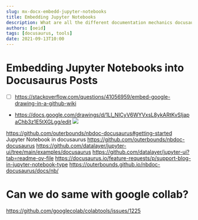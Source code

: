 ```yaml
---
slug: mx-docx-embedd-jupyter-notebooks
title: Embedding Jupyter Notebooks
description: What are all the different documentation mechanics docusaurus exposes?
authors: [oeid]
tags: [docusaurus, tools]
date: 2021-09-13T10:00
---
```


# Embedding Jupyter Notebooks into Docusaurus Posts
- [ ] https://stackoverflow.com/questions/41056959/embed-google-drawing-in-a-github-wiki
- https://docs.google.com/drawings/d/1Ll_NICyV6WYVxsL8ykARtKvSIjapaChb3z1E5tXGLgg/edit
![](https://docs.google.com/drawings/d/e/2PACX-1vQmnXTeltbDSwHXRAV-Le7SwPiuHHfyAqsVsNuZRY580ZXT5x74nt172CG0N3FT-4MPGvOf5wthK8uS/pub?w=5285&amp;h=1096)

https://github.com/outerbounds/nbdoc-docusaurus#getting-started
Jupyter Notebook in docusaurus
https://github.com/outerbounds/nbdoc-docusaurus
https://github.com/datalayer/jupyter-ui/tree/main/examples/docusaurus
https://github.com/datalayer/jupyter-ui?tab=readme-ov-file
https://docusaurus.io/feature-requests/p/support-blog-in-jupyter-notebook-type
https://outerbounds.github.io/nbdoc-docusaurus/docs/nb/


# Can we do same with google collab?
https://github.com/googlecolab/colabtools/issues/1225